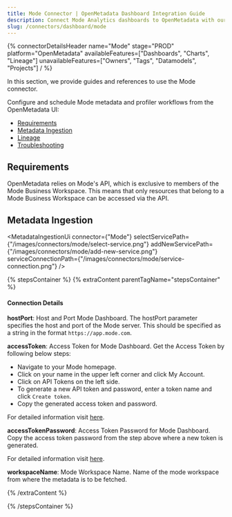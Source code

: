 ```yaml
---
title: Mode Connector | OpenMetadata Dashboard Integration Guide
description: Connect Mode Analytics dashboards to OpenMetadata with our comprehensive connector guide. Easy setup, configuration steps, and metadata extraction instructions.
slug: /connectors/dashboard/mode
---
```








{% connectorDetailsHeader
  name="Mode"
  stage="PROD"
  platform="OpenMetadata"
  availableFeatures=["Dashboards", "Charts", "Lineage"]
  unavailableFeatures=["Owners", "Tags", "Datamodels", "Projects"]
/ %}

In this section, we provide guides and references to use the Mode connector.

Configure and schedule Mode metadata and profiler workflows from the OpenMetadata UI:

- [Requirements](#requirements)
- [Metadata Ingestion](#metadata-ingestion)
- [Lineage](#lineage)
- [Troubleshooting](/connectors/dashboard/mode/troubleshooting)

<IngestionModeTiles yamlPath="/snippets/connectors/dashboard/mode/yaml" />

## Requirements

OpenMetadata relies on Mode's API, which is exclusive to members of the Mode Business Workspace. This means that only resources that belong to a Mode Business Workspace can be accessed via the API.

## Metadata Ingestion

<MetadataIngestionUi connector={"Mode"} selectServicePath={"/images/connectors/mode/select-service.png"} addNewServicePath={"/images/connectors/mode/add-new-service.png"} serviceConnectionPath={"/images/connectors/mode/service-connection.png"} />

{% stepsContainer %}
{% extraContent parentTagName="stepsContainer" %}

#### Connection Details

**hostPort**: Host and Port Mode Dashboard.
The hostPort parameter specifies the host and port of the Mode server. This should be specified as a string in the format `https://app.mode.com`.

**accessToken**: Access Token for Mode Dashboard.
Get the Access Token by following below steps:
- Navigate to your Mode homepage.
- Click on your name in the upper left corner and click My Account.
- Click on API Tokens on the left side.
- To generate a new API token and password, enter a token name and click `Create token`.
- Copy the generated access token and password.

For detailed information visit [here](https://mode.com/developer/api-reference/introduction/).

**accessTokenPassword**: Access Token Password for Mode Dashboard.
Copy the access token password from the step above where a new token is generated.

For detailed information visit [here](https://mode.com/developer/api-reference/introduction/).

**workspaceName**: Mode Workspace Name.
Name of the mode workspace from where the metadata is to be fetched.

{% /extraContent %}

<TestConnection />

<ConfigureIngestion />

<IngestionScheduleAndDeploy />

{% /stepsContainer %}

<DashboardLineage />
